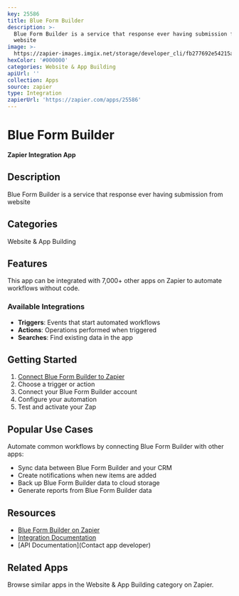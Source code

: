 ```yaml
---
key: 25586
title: Blue Form Builder
description: >-
  Blue Form Builder is a service that response ever having submission from
  website
image: >-
  https://zapier-images.imgix.net/storage/developer_cli/fb277692e54215a213d1e6a9dffae9b7_4.png?auto=format%2Ccompress&ixlib=python-3.0.0&q=50
hexColor: '#000000'
categories: Website & App Building
apiUrl: ''
collection: Apps
source: zapier
type: Integration
zapierUrl: 'https://zapier.com/apps/25586'
---
```

# Blue Form Builder

**Zapier Integration App**

## Description

Blue Form Builder is a service that response ever having submission from website

## Categories

Website & App Building

## Features

This app can be integrated with 7,000+ other apps on Zapier to automate workflows without code.

### Available Integrations

- **Triggers**: Events that start automated workflows
- **Actions**: Operations performed when triggered
- **Searches**: Find existing data in the app

## Getting Started

1. [Connect Blue Form Builder to Zapier](https://zapier.com/apps/25586)
2. Choose a trigger or action
3. Connect your Blue Form Builder account
4. Configure your automation
5. Test and activate your Zap

## Popular Use Cases

Automate common workflows by connecting Blue Form Builder with other apps:

- Sync data between Blue Form Builder and your CRM
- Create notifications when new items are added
- Back up Blue Form Builder data to cloud storage
- Generate reports from Blue Form Builder data

## Resources

- [Blue Form Builder on Zapier](https://zapier.com/apps/25586)
- [Integration Documentation](https://zapier.com/apps/25586/integrations)
- [API Documentation](Contact app developer)

## Related Apps

Browse similar apps in the Website & App Building category on Zapier.
